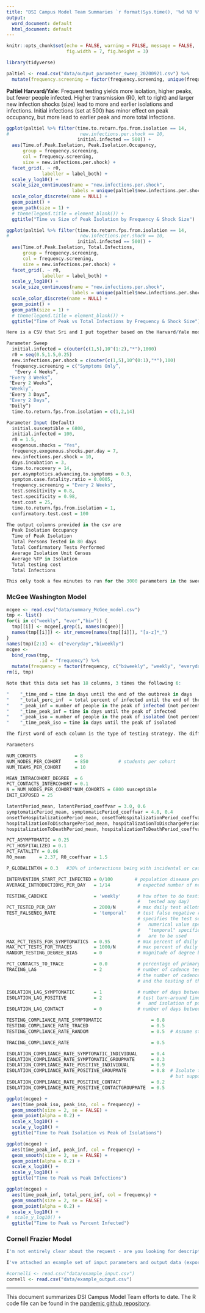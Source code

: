 ```yaml
---
title: "DSI Campus Model Team Summaries `r format(Sys.time(), '%d %B %Y')`"
output:
  word_document: default
  html_document: default
---
```


```r
knitr::opts_chunk$set(echo = FALSE, warning = FALSE, message = FALSE,
                      fig.width = 7, fig.height = 3)
```

```r
library(tidyverse)
```

```r
paltiel <- read.csv("data/output_parameter_sweep_20200921.csv") %>%
  mutate(frequency.screening = factor(frequency.screening, unique(frequency.screening)))
```

**Paltiel Harvard/Yale:**
Frequent testing yields more isolation, higher peaks, but fewer people infected. Higher transmission (R0, left to right) and larger new infection shocks (size) lead to more and earlier isolations and infections. Initial infections (set at 500) has minor effect on peak occupancy, but more lead to earlier peak and more total infections.

```r
ggplot(paltiel %>% filter(time.to.return.fps.from.isolation == 14,
#                          new.infections.per.shock == 10,
                          initial.infected == 500)) +
  aes(Time.of.Peak.Isolation, Peak.Isolation.Occupancy,
      group = frequency.screening, 
      col = frequency.screening,
      size = new.infections.per.shock) +
  facet_grid(. ~ r0,
             labeller = label_both) +
  scale_y_log10() +
  scale_size_continuous(name = "new.infections.per.shock",
                        labels = unique(paltiel$new.infections.per.shock)) +
  scale_color_discrete(name = NULL) +
  geom_point() +
  geom_path(size = 1) +
  # theme(legend.title = element_blank()) +
  ggtitle("Time vs Size of Peak Isolation by Frequency & Shock Size")
```

```r
ggplot(paltiel %>% filter(time.to.return.fps.from.isolation == 14,
#                          new.infections.per.shock == 10,
                          initial.infected == 500)) +
  aes(Time.of.Peak.Isolation, Total.Infections,
      group = frequency.screening,
      col = frequency.screening,
      size = new.infections.per.shock) +
  facet_grid(. ~ r0,
             labeller = label_both) +
  scale_y_log10() +
  scale_size_continuous(name = "new.infections.per.shock",
                        labels = unique(paltiel$new.infections.per.shock)) +
  scale_color_discrete(name = NULL) +
  geom_point() +
  geom_path(size = 1) +
  # theme(legend.title = element_blank()) +
  ggtitle("Time of Peak vs Total Infections by Frequency & Shock Size")
```

```r
Here is a CSV that Sri and I put together based on the Harvard/Yale model of Paltiel et al.  It includes the following parameters:

Parameter Sweep
  initial.infected = c(outer(c(1,5),10^(1:2),"*"),1000)
  r0 = seq(0.5,1.5,0.25)
  new.infections.per.shock = c(outer(c(1,5),10^(0:1),"*"),100)
  frequency.screening = c("Symptoms Only”,
   "Every 4 Weeks”,
 "Every 3 Weeks”,
 "Every 2 Weeks”,
 "Weekly”,
 "Every 3 Days”,
 "Every 2 Days”,
 "Daily”)
  time.to.return.fps.from.isolation = c(1,2,14)

Parameter Input (Default)
  initial.susceptible = 6800,
  initial.infected = 100,
  r0 = 1.5,
  exogenous.shocks = "Yes",
  frequency.exogenous.shocks.per.day = 7,
  new.infections.per.shock = 10,
  days.incubation = 3,
  time.to.recovery = 14,
  per.asymptotics.advancing.to.symptoms = 0.3,
  symptom.case.fatality.ratio = 0.0005,
  frequency.screening = "Every 2 Weeks",
  test.sensitivity = 0.8,
  test.specificity = 0.98,
  test.cost = 25,
  time.to.return.fps.from.isolation = 1,
  confirmatory.test.cost = 100

The output columns provided in the csv are 
  Peak Isolation Occupancy
  Time of Peak Isolation
  Total Persons Tested in 80 days
  Total Confirmatory Tests Performed
  Average Isolation Unit Census
  Average %TP in Isolation
  Total testing cost
  Total Infections

This only took a few minutes to run for the 3000 parameters in the sweep above, so if there are other values of the parameter sweep you would like to see or different default parameters, please let us know and we can re-run.  This will get incorporated into the dashboard (with visualizations) in the next couple of days.
```

### McGee Washington Model

```r
mcgee <- read.csv("data/summary_McGee_model.csv")
tmp <- list()
for(i in c("weekly", "ever","biw")) {
  tmp[[i]] <- mcgee[,grep(i, names(mcgee))]
  names(tmp[[i]]) <- str_remove(names(tmp[[i]]), "[a-z]*_")
}
names(tmp)[2:3] <- c("everyday","biweekly")
mcgee <-
  bind_rows(tmp,
            .id = "frequency") %>%
  mutate(frequency = factor(frequency, c("biweekly", "weekly", "everyday")))
rm(i, tmp)
```

```r
Note that this data set has 18 columns, 3 times the following 6:

"    "_time_end = time in days until the end of the outbreak in days
"    "_total_perc_inf  = total percent of infected until the end of the outbreak
"    "_peak_inf = number of people in the peak of infected (not percent)
"    "_time_peak_inf = time in days until the peak of infected
"    "_peak_iso = number of people in the peak of isolated (not percent)
"    "_time_peak_iso = time in days until the peak of isolated

The first word of each column is the type of testing strategy. The difference of testing strategies in the file that I sent is that I am changing the testing cadence first weekly, then everyday, and finally biweekly. Each row corresponds to one run of 400 simulations. This model has a several number of parameters, I am listing them here, most of them are self-explained but if you have any question please let me know. 
```

```r
Parameters

NUM_COHORTS              = 8            
NUM_NODES_PER_COHORT     = 850           # students per cohort
NUM_TEAMS_PER_COHORT     = 10

MEAN_INTRACOHORT_DEGREE  = 6
PCT_CONTACTS_INTERCOHORT = 0.1
N = NUM_NODES_PER_COHORT*NUM_COHORTS = 6800 susceptible
INIT_EXPOSED = 25

latentPeriod_mean, latentPeriod_coeffvar = 3.0, 0.6
symptomaticPeriod_mean, symptomaticPeriod_coeffvar = 4.0, 0.4
onsetToHospitalizationPeriod_mean, onsetToHospitalizationPeriod_coeffvar = 11.0, 0.45
hospitalizationToDischargePeriod_mean, hospitalizationToDischargePeriod_coeffvar = 11.0, 0.45
hospitalizationToDeathPeriod_mean, hospitalizationToDeathPeriod_coeffvar = 10.0, 0.45

PCT_ASYMPTOMATIC = 0.25
PCT_HOSPITALIZED = 0.1
PCT_FATALITY = 0.06
R0_mean     = 2.37, R0_coeffvar = 1.5

P_GLOBALINTXN = 0.3   #30% of interactions being with incidental or casual contacts outside their set of close contacts

INTERVENTION_START_PCT_INFECTED = 0/100        # population disease prevalence that triggers the start of the TTI interventions
AVERAGE_INTRODUCTIONS_PER_DAY   = 1/14          # expected number of new exogenous exposures per day

TESTING_CADENCE                 = 'weekly'      # how often to do testing (other than self-reporting symptomatics who can get
                                                #   tested any day)
PCT_TESTED_PER_DAY              = 2000/N        # max daily test allotment defined as a percent of population size
TEST_FALSENEG_RATE              = 'temporal'    # test false negative rate, will use FN rate that varies with disease time
                                                # specifies the test sensitivity via the false negative rates to be used;
                                                #   numerical value specifies constant false negative rate;
                                                #   "temporal" specifies that temporal, state-based false negative rates
                                                #   are to be used
MAX_PCT_TESTS_FOR_SYMPTOMATICS  = 0.95          # max percent of daily test allotment to use on self-reporting symptomatics
MAX_PCT_TESTS_FOR_TRACES        = 1000/N        # max percent of daily test allotment to use on contact traces
RANDOM_TESTING_DEGREE_BIAS      = 0             # magnitude of degree bias in random selections for testing, none here

PCT_CONTACTS_TO_TRACE           = 0.0           # percentage of primary cases' contacts that are traced
TRACING_LAG                     = 2             # number of cadence testing days between primary tests and tracing tests
                                                # the number of cadence testing days between identification of a positive case
                                                # and the testing of their traced contacts

ISOLATION_LAG_SYMPTOMATIC       = 1             # number of days between onset of symptoms and self-isolation of symptomatics
ISOLATION_LAG_POSITIVE          = 2             # test turn-around time (TAT): number of days between administration of test
                                                #   and isolation of positive cases
ISOLATION_LAG_CONTACT           = 0             # number of days between a contact being traced and that contact self-isolating

TESTING_COMPLIANCE_RATE_SYMPTOMATIC                  = 0.8    
TESTING_COMPLIANCE_RATE_TRACED                       = 0.5
TESTING_COMPLIANCE_RATE_RANDOM                       = 0.5  # Assume student testing is not mandatory

TRACING_COMPLIANCE_RATE                              = 0.5

ISOLATION_COMPLIANCE_RATE_SYMPTOMATIC_INDIVIDUAL     = 0.4
ISOLATION_COMPLIANCE_RATE_SYMPTOMATIC_GROUPMATE      = 0.3
ISOLATION_COMPLIANCE_RATE_POSITIVE_INDIVIDUAL        = 0.9
ISOLATION_COMPLIANCE_RATE_POSITIVE_GROUPMATE         = 0.8  # Isolate teams with a positive member,
                                                            # but suppose 20% of students need to be in-person
ISOLATION_COMPLIANCE_RATE_POSITIVE_CONTACT           = 0.2
ISOLATION_COMPLIANCE_RATE_POSITIVE_CONTACTGROUPMATE  = 0.5
```


```r
ggplot(mcgee) +
  aes(time_peak_iso, peak_iso, col = frequency) +
  geom_smooth(size = 2, se = FALSE) +
  geom_point(alpha = 0.2) +
  scale_x_log10() +
  scale_y_log10() +
  ggtitle("Time to Peak Isolation vs Peak of Isolations")
```

```r
ggplot(mcgee) +
  aes(time_peak_inf, peak_inf, col = frequency) +
  geom_smooth(size = 2, se = FALSE) +
  geom_point(alpha = 0.2) +
  scale_x_log10() +
  scale_y_log10() +
  ggtitle("Time to Peak vs Peak Infections")
```

```r
ggplot(mcgee) +
  aes(time_peak_inf, total_perc_inf, col = frequency) +
  geom_smooth(size = 2, se = FALSE) +
  geom_point(alpha = 0.2) +
  scale_x_log10() +
#  scale_y_log10() +
  ggtitle("Time to Peak vs Percent Infected")
```

### Cornell Frazier Model

```r
I'm not entirely clear about the request - are you looking for descriptions of the in/out for the model, or for actual simulation input/output? The way that the cornell framework manipulates the output is kind of baked into their analysis, primarily due to the hierarchical structure of the input configurations. For example, there is one overarching parameter specification for all groups, and individual-level parameter specification overrides for each individual group. Model output is stored in a nested list configuration, with one entry for each iteration of a model containing a list of dataframes of outputs, one for each group in the model. This data structure is then stored as a serialized pkl file. It's kind of a mess to navigate - I'm happy to jump on a call to chat about it if you'd like (it might be easier than trying to type it all out). FWIW, I was also working on moving to a flatter storage approach using a two-table database which would be much easier to navigate, and more conducive to the distributed computing approach.

I've attached an example set of input parameters and output data (exporting a single data frame) in case it's useful. A list of the inputs can also be found at [Cornell model inputs[(https://docs.google.com/spreadsheets/d/179_u8XjTZkDaQrWeUkc9eYWINnvOMeWhUH5_Cw1CeHY).
```

```r
#cornelli <- read.csv("data/example_input.csv")
cornell <- read.csv("data/example_output.csv")
```

<hr>

This document summarizes DSI Campus Model Team efforts to date. The R code file can be found in the [pandemic github repository](https://github.com/UW-Madison-DataScience/pandemic/blob/master/model_summary.Rmd).

